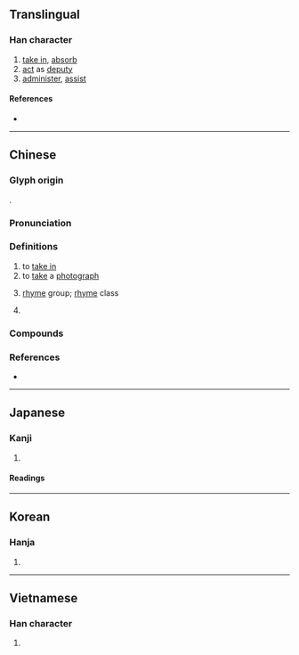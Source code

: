 {{also|摄|摂|撮}}
{{character info}}
==Translingual==
{{Han simplified forms|攝|摂|摄}}

===Han character===
{{Han char|rn=64|rad=手|as=18|sn=21|four=51041|canj=QSJJ|ids=⿰扌聶}}

# [[take in]], [[absorb]]
# [[act]] as [[deputy]]
# [[administer]], [[assist]]

====References====
* {{Han ref|kx=0463.330|dkj=13010|dj=0812.350|hdz=31986.080|uh=651D|ud=25885|bh=C4E1|bd=50401}}

----

==Chinese==
{{zh-forms|s=摄}}

===Glyph origin===
{{Han etym}}
{{Han compound|手|alt1=扌|聶|ls=psc|c1=s|t1=hand|c2=p}}.

===Pronunciation===
{{zh-pron
|m=shè,niè
|ma=y
|c=sip3,nip6
|c-t=niap2
|h=pfs=ngiap;gd=ngiab5
|md=
|mn=ml:siap/liap
|mn-t=niab4
|w=4seq
|mc=y
|oc=y
|cat=
}}
{{zh-attn-split}}

===Definitions===
{{zh-hanzi}}

# to [[take in]]
# to [[take]] a [[photograph]]
#: {{zh-syn|拍攝}}
# {{lb|zh|Chinese phonetics}} [[rhyme]] group; [[rhyme]] class {{gloss|one of 16 sets of {{zh-l|*韻}} in [[Middle Chinese]]}}
# {{lb|zh|Cantonese}} {{rfdef|zh}}
#: {{zh-x|攝衫|to '''tuck in''' clothing|C}}

===Compounds===
{{zh-der|攝像|攝提|攝提格|攝像機|攝制|攝動|攝取|攝影|攝影家|攝影棚|攝影機|攝政|攝氏|攝氏溫度計|攝生|攝行|攝音|攝食|勾攝|光攝|倒攝|居攝|屏氣攝息|將攝|報導攝影|天文攝影|勾魂攝魄|勾攝公事|攝理|珍攝|拍攝|攝篆|攝畫|攝影師|攝影小說|攝魂|攝龜|攝伏|攝衛|攝養|攝魄鉤魂|攝影室|攝論師|攝大乘論|攝位|攝威擅勢|攝護腺|攝衣|攝製|調攝|航空攝影|該攝|近攝鏡頭|複合攝影|追魂攝魄|立體攝影|綰攝|高速攝影|近焦攝影|韻攝|雷射攝影|特攝}}

===References===
* {{R:yue:Hanzi}}

----

==Japanese==
{{ja-kanji forms|摂|攝}}

===Kanji===
{{ja-kanji|grade=|rs=手18|shin=摂}}

# {{rfdef|ja|sort=手18}}

====Readings====
{{ja-readings
|goon=しょう<せふ
|kanon=しょう<せふ
|kanyoon=せつ
|kun=おさ-める, かね-る, と-る
}}

----

==Korean==

===Hanja===
{{ko-hanja|hangeul=[[섭]], [[엽]]|eumhun=|rv=seop, yeop|mr=sŏp, yŏp|y=sep, yep}}

# {{rfdef|ko|sort=手18}}

----

==Vietnamese==

===Han character===
{{vi-readings|reading=nhép, nếp, nhiếp, xếp, nhẹp, nhíp, triếp|rs=手18}}

# {{rfdef|vi|sort=手18}}